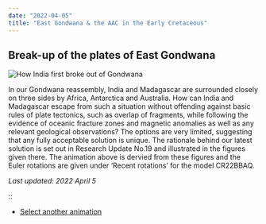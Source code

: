```yaml
---
date: "2022-04-05"
title: "East Gondwana & the AAC in the Early Cretaceous"
---
```


## Break-up of the plates of East Gondwana

![How India first broke out of Gondwana](http://www.reeves.nl/upload/ego-2-gifmaker.gif)

In our Gondwana reassembly, India and Madagascar are surrounded closely on three sides by Africa, Antarctica and Australia.  How can India and Madagascar escape from such a situation without offending against basic rules of plate tectonics, such as overlap of fragments, while following the evidence of oceanic fracture zones and magnetic anomalies as well as any relevant geological observations?  The options are very limited, suggesting that any fully acceptable solution is unique.  The rationale behind our latest solution is set out in Research Update No.19 and illustrated in the figures given there. The animation above is dervied from these figures and the Euler rotations are given under ‘Recent rotations’ for the model CR22BBAQ.

*Last updated: 2022 April 5*

::

* [Select another animation](../animations)

